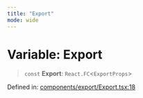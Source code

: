 ```yaml
---
title: "Export"
mode: wide
---
```

  
# Variable: Export

> `const` **Export**: `React.FC`\<`ExportProps`\>

Defined in: [components/export/Export.tsx:18](https://github.com/tkhq/sdk/blob/94193410cf3571aa019a0b9408107eeb43e39e16/packages/sdk-react/src/components/export/Export.tsx#L18)
